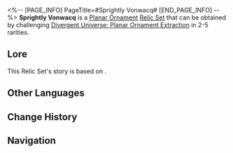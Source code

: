 <%-- [PAGE_INFO]
PageTitle=#Sprightly Vonwacq#
[END_PAGE_INFO] --%>
{{Relic Set Infobox
|id           = 83084
|image1       = Item Sprightly Vonwacq.png{{subst:void|<!--$UPLOAD:<<SpriteOutput/ItemFigures/71019.png>-<Item Sprightly Vonwacq.png>-<Relic Icons>>-->}}
|type         = Planar Ornament
|2pcBonus     = Increases the wearer's Energy Regeneration Rate by 5%. When the wearer's SPD reaches 120 or higher, the wearer's action is Advanced Forward by 40% immediately upon entering battle.
|linkrope     = Vonwacq's Island of Birth
|planarsphere = Vonwacq's Islandic Coast
|rarity       = 2345
|source2.1    = [[Divergent Universe: Planar Ornament Extraction]]
|source3.1    = [[Divergent Universe: Planar Ornament Extraction]]
|source4.1    = [[Divergent Universe: Planar Ornament Extraction]]
|source5.1    = [[Divergent Universe: Planar Ornament Extraction]]
|source5.2    = [[Synthesize Relics]]
|utility1     = 
|utility2     = 
|utility3     = 
}}
'''Sprightly Vonwacq''' is a [[Relic#Planar Ornaments|Planar Ornament]] [[Relic/Sets|Relic Set]] that can be obtained by challenging [[Divergent Universe: Planar Ornament Extraction]] in 2-5{{Icon/Stars|1}} rarities.

==Lore==
This Relic Set's story is based on {{tx}}.
{{Relic Lore|Sprightly Vonwacq}}

==Other Languages==
{{Other Languages
|en   = Sprightly Vonwacq
|zhs  = 生命的翁瓦克
|zht  = 生命的翁瓦克
|ja   = 生命のウェンワーク
|ko   = 생명의 바커 공
|es   = Vonwacq el vivaz
|fr   = La vie sur Vonwacq
|ru   = Живой Вонвак
|th   = Sprightly Vonwacq
|vi   = Vonwacq Hoạt Bát
|de   = Lebhaftes Vonwacq
|id   = Sprightly Vonwacq
|pt   = Vonwacq Vivaz
}}

==Change History==
{{Change History|1.0}}

==Navigation==
{{Relic Set Navbox}}